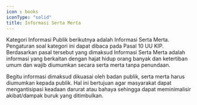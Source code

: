 ```yaml
---
icon : books
iconType: "solid"
title: Informasi Serta Merta
---
```

Kategori Informasi Publik berikutnya adalah Informasi Serta Merta. Pengaturan soal kategori ini dapat dibaca pada Pasal 10 UU KIP. Berdasarkan pasal tersebut yang dimaksud Informasi Serta Merta adalah informasi yang berkaitan dengan hajat hidup orang banyak dan ketertiban umum dan wajib diumumkan secara serta merta tanpa penundaan.

Begitu informasi dimaksud dikuasai oleh badan publik, serta merta harus diumumkan kepada publik. Hal ini bertujuan agar masyarakat dapat mengantisipasi keadaan darurat atau bahaya sehingga dapat meminimalisir akibat/dampak buruk yang ditimbulkan.